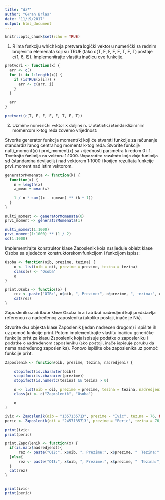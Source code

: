 ```yaml
---
title: "dz7"
author: "Goran Brlas"
date: "11/19/2017"
output: html_document
---
```


```r
knitr::opts_chunk$set(echo = TRUE)
```


1. R ima funkciju which koja pretvara logički vektor u numerički sa rednim brojevima elemenata koji su TRUE (tako c(T, F, F, F, F, T, F, T) postaje c(1, 6, 8)). Implementirajte vlastitu inačicu ove funkcije.

```r
pretvori <- function(x) {
  arr <- c()
  for (i in 1:length(x)) {
    if (isTRUE(x[i])) {
      arr <- c(arr, i)
    }
  }
  
  arr
}

pretvori(c(T, F, F, F, F, T, F, T))
```

2. Uzmimo numerički vektor x duljine n. U statistici standardiziranim momentom k-tog reda zovemo vrijednost:

Stvorite generator funkcija moment(k) koji će stvarati funkcije za računanje standardiziranog centralnog momenta k-tog reda. Stvorite funkcije nulti_moment(x) i prvi_moment(x) sa vrijednosti parametra k redom 0 i 1. Testirajte funkcije na vektoru 1:1000. Usporedite rezultate koje daje funkcija sd (standardna devijacija) nad vektorom 1:1000 i korijen rezultata funkcije prvi_moment nad istim vektorom.

```r
generatorMomenata <- function(k) {
  function(x) {
    n = length(x)
    x_mean = mean(x)
    
    1 / n * sum((x - x_mean) ** (k + 1))
  }
}

nulti_moment <- generatorMomenata(0)
prvi_moment <- generatorMomenata(1)

nulti_moment(1:1000)
prvi_moment(1:1000) ** (1 / 2)
sd(1:1000)

```


Implementirajte konstruktor klase Zaposlenik koja nasljeđuje objekt klase Osoba sa sljedećom konstruktorskom funkcijom i funkcijom ispisa:

```r
Osoba <- function(oib, prezime, tezina) {
    o <- list(oib = oib, prezime = prezime, tezina = tezina)
    class(o) <- "Osoba"
    o
}

print.Osoba <- function(o) {
    rez <- paste("OIB:", o$oib, ", Prezime:", o$prezime, ", tezina:", o$tezina, "\n")
    cat(rez)
}
```

Zaposlenik uz atribute klase Osoba ima i atribut nadredjeni koji predstavlja referencu na nadređenog zaposlenika (ukoliko postoji, inače je NA).

Stvorite dva objekta klase Zaposlenik (jedan nadređen drugom) i ispišite ih uz pomoć funkcije print. Potom implementirajte vlastitu inačicu generičke funkcije print za klasu Zaposlenik koja ispisuje podatke o zaposleniku i podatke o nadređenom zaposleniku (ako postoji, inače ispisuje poruku da nema nadređenog zaposlenika). Ponovo ispišite oba zaposlenika uz pomoć funkcije print.

```r

Zaposlenik <- function(oib, prezime, tezina, nadredjeni) {

    stopifnot(is.character(oib))
    stopifnot(is.character(prezime))
    stopifnot(is.numeric(tezina) && tezina > 0)

    o <- list(oib = oib, prezime = prezime, tezina = tezina, nadredjeni=nadredjeni)
    class(o) <- c("Zaposlenik", "Osoba")

    o
}

ivic <- Zaposlenik(oib = "1357135713", prezime = "Ivic", tezina = 76, NA)
peric <- Zaposlenik(oib = "2457135713", prezime = "Peric", tezina = 76, ivic)

print(ivic)
print(peric)

print.Zaposlenik <- function(x) {
  if(is.na(x$nadredjeni)){
      rez <- paste("OIB:", x$oib, ", Prezime:", x$prezime, ", Tezina:", x$tezina,", Nema nadredenog", "\n")
  }else{
      rez <- paste("OIB:", x$oib, ", Prezime:", x$prezime, ", Tezina:", x$tezina,", Nadredjeni:", x$nadredjeni$prezime, "\n")
  }
  cat(rez)
}


print(ivic)
print(peric)

```

